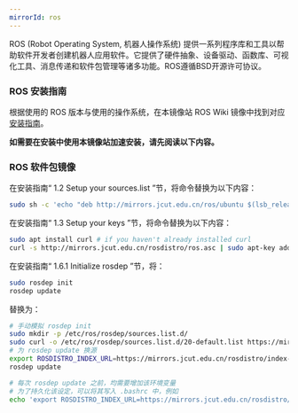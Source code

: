 ```yaml
---
mirrorId: ros
---
```


ROS (Robot Operating System, 机器人操作系统) 提供一系列程序库和工具以帮助软件开发者创建机器人应用软件。它提供了硬件抽象、设备驱动、函数库、可视化工具、消息传递和软件包管理等诸多功能。ROS遵循BSD开源许可协议。

### ROS 安装指南

根据使用的 ROS 版本与使用的操作系统，在本镜像站 ROS Wiki 镜像中找到对应 [安装指南](http://mirrors.jcut.edu.cn/roswiki/ROS(2f)Installation.html)。

**如需要在安装中使用本镜像站加速安装，请先阅读以下内容。**

### ROS 软件包镜像

在安装指南“ 1.2 Setup your sources.list ”节，将命令替换为以下内容：

```bash
sudo sh -c 'echo "deb http://mirrors.jcut.edu.cn/ros/ubuntu $(lsb_release -sc) main" > /etc/apt/sources.list.d/ros-latest.list'
```

在安装指南“ 1.3 Setup your keys ”节，将命令替换为以下内容：

```bash
sudo apt install curl # if you haven't already installed curl
curl -s http://mirrors.jcut.edu.cn/rosdistro/ros.asc | sudo apt-key add -
```

在安装指南“ 1.6.1 Initialize rosdep ”节，将：

```bash
sudo rosdep init
rosdep update
```

替换为：

```bash
# 手动模拟 rosdep init
sudo mkdir -p /etc/ros/rosdep/sources.list.d/
sudo curl -o /etc/ros/rosdep/sources.list.d/20-default.list https://mirrors.jcut.edu.cn/rosdistro/rosdep/sources.list.d/20-default.list
# 为 rosdep update 换源
export ROSDISTRO_INDEX_URL=https://mirrors.jcut.edu.cn/rosdistro/index-v4.yaml
rosdep update

# 每次 rosdep update 之前，均需要增加该环境变量
# 为了持久化该设定，可以将其写入 .bashrc 中，例如
echo 'export ROSDISTRO_INDEX_URL=https://mirrors.jcut.edu.cn/rosdistro/index-v4.yaml' >> ~/.bashrc
```

